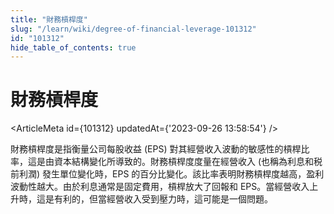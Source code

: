 ```yaml
---
title: "財務槓桿度"
slug: "/learn/wiki/degree-of-financial-leverage-101312"
id: "101312"
hide_table_of_contents: true
---
```



# 財務槓桿度

<ArticleMeta id={101312} updatedAt={'2023-09-26 13:58:54'} />
<div className='border-solid border-b border-t-0 my-4 border-[var(--ifm-color-gray-300)]' />

財務槓桿度是指衡量公司每股收益 (EPS) 對其經營收入波動的敏感性的槓桿比率，這是由資本結構變化所導致的。財務槓桿度度量在經營收入 (也稱為利息和税前利潤) 發生單位變化時，EPS 的百分比變化。該比率表明財務槓桿度越高，盈利波動性越大。由於利息通常是固定費用，槓桿放大了回報和 EPS。當經營收入上升時，這是有利的，但當經營收入受到壓力時，這可能是一個問題。
